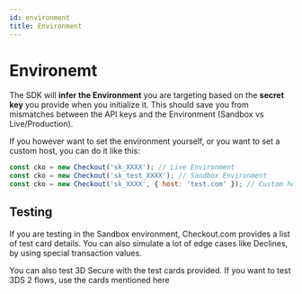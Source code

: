 ```yaml
---
id: environment
title: Environment
---
```


# Environemt

The SDK will **infer the Environment** you are targeting based on the **secret key** you provide when you initialize it. This should save you from mismatches between the API keys and the Environment (Sandbox vs Live/Production).

If you however want to set the environment yourself, or you want to set a custom host, you can do it like this:

```js
const cko = new Checkout('sk_XXXX'); // Live Environment
const cko = new Checkout('sk_test_XXXX'); // Sandbox Environment
const cko = new Checkout('sk_XXXX', { host: 'test.com' }); // Custom host
```

## Testing

If you are testing in the Sandbox environment, Checkout.com provides a list of <Link to="https://docs.checkout.com/docs/testing#section-test-card-numbers">test card details</Link>. You can also simulate a lot of edge cases like Declines, by using <Link to="https://docs.checkout.com/docs/testing#section-response-codes">special transaction values</Link>.

<Information type="note">
    You can also test 3D Secure with the test cards provided. If you want to test 3DS 2 flows, use the cards mentioned <Link to="https://docs.checkout.com/docs/testing#section-3-ds-test-cards">here</Link>
</Information>
